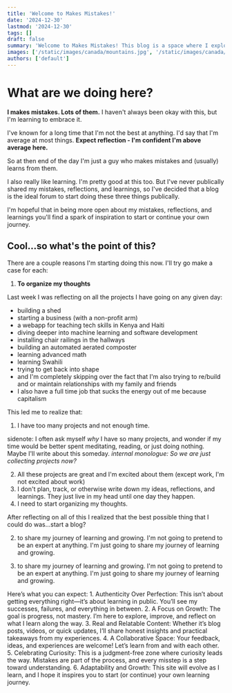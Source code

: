 ```yaml
---
title: 'Welcome to Makes Mistakes!'
date: '2024-12-30'
lastmod: '2024-12-30'
tags: []
draft: false
summary: 'Welcome to Makes Mistakes! This blog is a space where I explore new ideas, tackle challenges, and share the ups and downs of figuring things out.'
images: ['/static/images/canada/mountains.jpg', '/static/images/canada/toronto.jpg']
authors: ['default']
---
```


# What are we doing here?

**I makes mistakes. Lots of them.** I haven't always been okay with this, but I'm learning to embrace it.

I've known for a long time that I'm not the best at anything. I'd say that I'm average at most things. **Expect reflection - I'm confident I'm above average here.**

So at then end of the day I'm just a guy who makes mistakes and (usually) learns from them.

I also really like learning. I'm pretty good at this too. But I've never publically shared my mistakes, reflections, and learnings, so I've decided that a blog is the ideal forum to start doing these three things publically.

I'm hopeful that in being more open about my mistakes, reflections, and learnings you'll find a spark of inspiration to start or continue your own journey.

## Cool...so what's the point of this?

There are a couple reasons I'm starting doing this now. I'll try go make a case for each:

1. **To organize my thoughts**

Last week I was reflecting on all the projects I have going on any given day:
 - building a shed
 - starting a business (with a non-profit arm)
 - a webapp for teaching tech skills in Kenya and Haiti
 - diving deeper into machine learning and software development
 - installing chair railings in the hallways
 - building an automated aerated composter
 - learning advanced math
 - learning Swahili
 - trying to get back into shape
 - and I'm completely skipping over the fact that I'm also trying to re/build and or maintain relationships with my family and friends
 - I also have a full time job that sucks the energy out of me because capitalism

This led me to realize that:
 1. I have too many projects and not enough time.

   sidenote: I often ask myself *why* I have so many projects, and wonder if my time would be better spent meditating, reading, or just doing nothing. Maybe I'll write about this someday. *internal monologue: So we are just collecting projects now?*

 2. All these projects are great and I'm excited about them (except work, I'm not excited about work)
 3. I don't plan, track, or otherwise write down my ideas, reflections, and learnings. They just live in my head until one day they happen.
 4. I need to start organizing my thoughts. 

After reflecting on all of this I realized that the best possible thing that I could do was...start a blog?

2. to share my journey of learning and growing. I'm not going to pretend to be an expert at anything. I'm just going to share my journey of learning and growing.

3. to share my journey of learning and growing. I'm not going to pretend to be an expert at anything. I'm just going to share my journey of learning and growing.

Here’s what you can expect:
	1.	Authenticity Over Perfection:
This isn’t about getting everything right—it’s about learning in public. You’ll see my successes, failures, and everything in between.
	2.	A Focus on Growth:
The goal is progress, not mastery. I’m here to explore, improve, and reflect on what I learn along the way.
	3.	Real and Relatable Content:
Whether it’s blog posts, videos, or quick updates, I’ll share honest insights and practical takeaways from my experiences.
	4.	A Collaborative Space:
Your feedback, ideas, and experiences are welcome! Let’s learn from and with each other.
	5.	Celebrating Curiosity:
This is a judgment-free zone where curiosity leads the way. Mistakes are part of the process, and every misstep is a step toward understanding.
	6.	Adaptability and Growth:
This site will evolve as I learn, and I hope it inspires you to start (or continue) your own learning journey.

